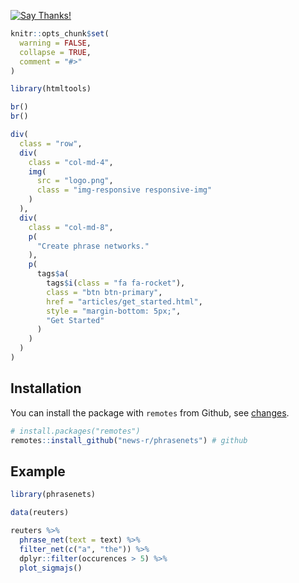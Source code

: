<!-- badges go here -->
[![Say Thanks!](https://img.shields.io/badge/Say%20Thanks-!-1EAEDB.svg)](https://saythanks.io/to/JohnCoene)
<!-- badges: end -->

```r
knitr::opts_chunk$set(
  warning = FALSE,
  collapse = TRUE,
  comment = "#>"
)

library(htmltools)
```

```r
br()
br()

div(
  class = "row",
  div(
    class = "col-md-4",
    img(
      src = "logo.png",
      class = "img-responsive responsive-img"
    )
  ),
  div(
    class = "col-md-8",
    p(
      "Create phrase networks."
    ),
    p(
      tags$a(
        tags$i(class = "fa fa-rocket"),
        class = "btn btn-primary",
        href = "articles/get_started.html",
        style = "margin-bottom: 5px;",
        "Get Started"
      )
    )
  )
)
```

## Installation

You can install the package with `remotes` from Github, see [changes](news/index.html).

```r
# install.packages("remotes")
remotes::install_github("news-r/phrasenets") # github
```

## Example

```r
library(phrasenets)

data(reuters)

reuters %>% 
  phrase_net(text = text) %>% 
  filter_net(c("a", "the")) %>% 
  dplyr::filter(occurences > 5) %>% 
  plot_sigmajs()
```
